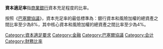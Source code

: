 '''資本適足率'''指[[商業銀行|商業銀行]]資本充足程度的比率。

按照《[[巴塞爾協議|巴塞爾協議]]》，資本充足率的最低標準為：銀行資本和風險加權的總資產之間比率至少為8%，其中核心資本和風險加權的總資產之間比率至少為4%。
{{Economy-stub}}
{{Authority control}}
[[Category:資本適足要求|Category:資本適足要求]]
[[Category:金融|Category:金融]]
[[Category:巴塞爾協議|Category:巴塞爾協議]]
[[Category:会计|Category:会计]]
[[Category:財務比率|Category:財務比率]]